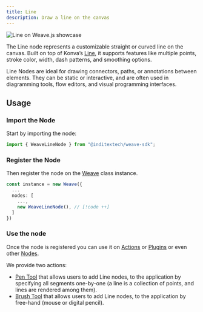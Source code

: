 ```yaml
---
title: Line
description: Draw a line on the canvas
---
```


![Line on Weave.js showcase](/images/nodes/line.png)

The Line node represents a customizable straight or curved line on the canvas.
Built on top of Konva’s [Line](https://konvajs.org/api/Konva.Line.html), it supports
features like multiple points, stroke color, width, dash patterns, and smoothing
options.

Line Nodes are ideal for drawing connectors, paths, or annotations between elements.
They can be static or interactive, and are often used in diagramming tools,
flow editors, and visual programming interfaces.

## Usage

<div className="fd-steps">

<div className="[&_h3]:fd-step">

### Import the Node

Start by importing the node:

```ts
import { WeaveLineNode } from "@inditextech/weave-sdk";
```

</div>

<div className='[&_h3]:fd-step'>

### Register the Node

Then register the node on the [Weave](/docs/sdk/api-reference/weave) class instance.

```ts
const instance = new Weave({
  ...
  nodes: [
    ...,
    new WeaveLineNode(), // [!code ++]
  ]
})
```

</div>

<div className='[&_h3]:fd-step'>

### Use the node

Once the node is registered you can use it on [Actions](/docs/main/build/actions) or
[Plugins](/docs/main/build/plugins) or even other [Nodes](/docs/main/build/nodes).

We provide two actions:

- [Pen Tool](/docs/main/build/actions/pen-tool) that allows users to add Line nodes,
  to the application by specifying all segments one-by-one (a line is a collection of points,
  and lines are rendered among them).
- [Brush Tool](/docs/main/build/actions/brush-tool) that allows users to add Line nodes,
  to the application by free-hand (mouse or digital pencil).

</div>

</div>
